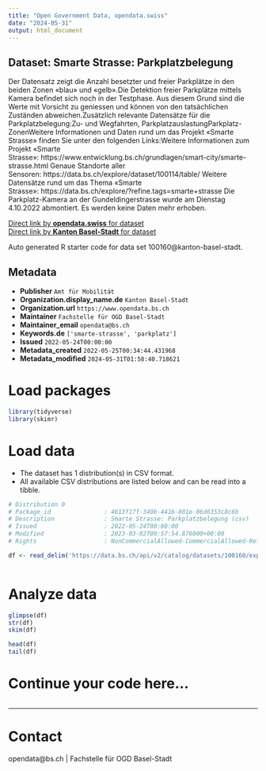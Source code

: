 ```yaml
---
title: "Open Government Data, opendata.swiss"
date: "2024-05-31"
output: html_document
---
```


## Dataset: Smarte Strasse: Parkplatzbelegung

Der Datensatz zeigt die Anzahl besetzter und freier Parkplätze in den beiden Zonen «blau» und «gelb».Die Detektion freier Parkplätze mittels Kamera befindet sich noch in der Testphase. Aus diesem Grund sind die Werte mit Vorsicht zu geniessen und können von den tatsächlichen Zuständen abweichen.Zusätzlich relevante Datensätze für die Parkplatzbelegung:Zu- und Wegfahrten, ParkplatzauslastungParkplatz-ZonenWeitere Informationen und Daten rund um das Projekt «Smarte Strasse» finden Sie unter den folgenden Links:Weitere Informationen zum Projekt «Smarte Strasse»: https://www.entwicklung.bs.ch/grundlagen/smart-city/smarte-strasse.html Genaue Standorte aller Sensoren: https://data.bs.ch/explore/dataset/100114/table/ Weitere Datensätze rund um das Thema «Smarte Strasse»: https://data.bs.ch/explore/?refine.tags=smarte+strasse Die Parkplatz-Kamera an der Gundeldingerstrasse wurde am Dienstag 4.10.2022 abmontiert. Es werden keine Daten mehr erhoben.

[Direct link by **opendata.swiss** for dataset](https://opendata.swiss/de/dataset/smarte-strasse-parkplatzbelegung)<br>
[Direct link by **Kanton Basel-Stadt** for dataset](https://data.bs.ch/explore/dataset/100160/)

Auto generated R starter code for data set 100160@kanton-basel-stadt.

## Metadata

- **Publisher** `Amt für Mobilität`
- **Organization.display_name.de** `Kanton Basel-Stadt`
- **Organization.url** `https://www.opendata.bs.ch`
- **Maintainer** `Fachstelle für OGD Basel-Stadt`
- **Maintainer_email** `opendata@bs.ch`
- **Keywords.de** `['smarte-strasse', 'parkplatz']`
- **Issued** `2022-05-24T00:00:00`
- **Metadata_created** `2022-05-25T00:34:44.431968`
- **Metadata_modified** `2024-05-31T01:58:40.718621`


# Load packages

```r

library(tidyverse)
library(skimr)

```

# Load data

-   The dataset has 1 distribution(s) in CSV format.
-   All available CSV distributions are listed below and can be read into a tibble.

```r

# Distribution 0
# Package_id               : 4613f17f-349b-4416-801e-06d6353c8c6b
# Description              : Smarte Strasse: Parkplatzbelegung (csv)
# Issued                   : 2022-05-24T00:00:00
# Modified                 : 2023-03-02T09:57:54.876000+00:00
# Rights                   : NonCommercialAllowed-CommercialAllowed-ReferenceRequired

df <- read_delim('https://data.bs.ch/api/v2/catalog/datasets/100160/exports/csv')



```

# Analyze data

```r

glimpse(df)
str(df)
skim(df)

head(df)
tail(df)

```

# Continue your code here...

```r

```

------------------------------------------------------------------------

# Contact

opendata@bs.ch | Fachstelle für OGD Basel-Stadt
